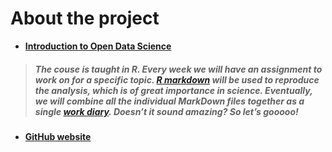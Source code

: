 
# About the project

+ [**Introduction to Open Data Science**](https://mooc.helsinki.fi/course/view.php?id=158#section-0)  

> ##### The couse is taught in R. Every week we will have an assignment to work on for a specific topic. [R markdown](https://bookdown.org/yihui/rmarkdown/) will be used to reproduce the analysis, which is of great importance in science. Eventually, we will combine all the individual MarkDown files together as a single [work diary](https://qingliguo.github.io/IODS-project/). Doesn't it sound amazing? So let's gooooo!

+ [**GitHub website**](https://github.com/QingliGuo/IODS-project)